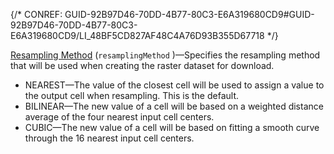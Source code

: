 

{/* CONREF: GUID-92B97D46-70DD-4B77-80C3-E6A319680CD9#GUID-92B97D46-70DD-4B77-80C3-E6A319680CD9/LI_48BF5CD827AF48C4A76D93B355D67718  */}

[Resampling Method](/resampling-method) (`resamplingMethod` )—Specifies the resampling method that will be used when creating the raster dataset for download.

-   NEAREST—The value of the closest cell will be used to assign a value to the output cell when resampling. This is the default.
-   BILINEAR—The new value of a cell will be based on a weighted distance average of the four nearest input cell centers.
-   CUBIC—The new value of a cell will be based on fitting a smooth curve through the 16 nearest input cell centers.
